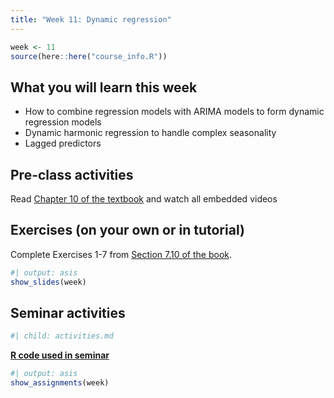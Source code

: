 ```yaml
---
title: "Week 11: Dynamic regression"
---
```


```r
week <- 11
source(here::here("course_info.R"))
```

## What you will learn this week

* How to combine regression models with ARIMA models to form dynamic regression models
* Dynamic harmonic regression to handle complex seasonality
* Lagged predictors

## Pre-class activities

Read [Chapter 10 of the textbook](https://otexts.com/fpp3/dynamic.html) and watch all embedded videos

## Exercises (on your own or in tutorial)

Complete Exercises 1-7 from [Section 7.10 of the book](https://otexts.com/fpp3/regression-exercises.html).

```r
#| output: asis
show_slides(week)
```

## Seminar activities

```r
#| child: activities.md
```

[**R code used in seminar**](seminar_code.R)

```r
#| output: asis
show_assignments(week)
```
